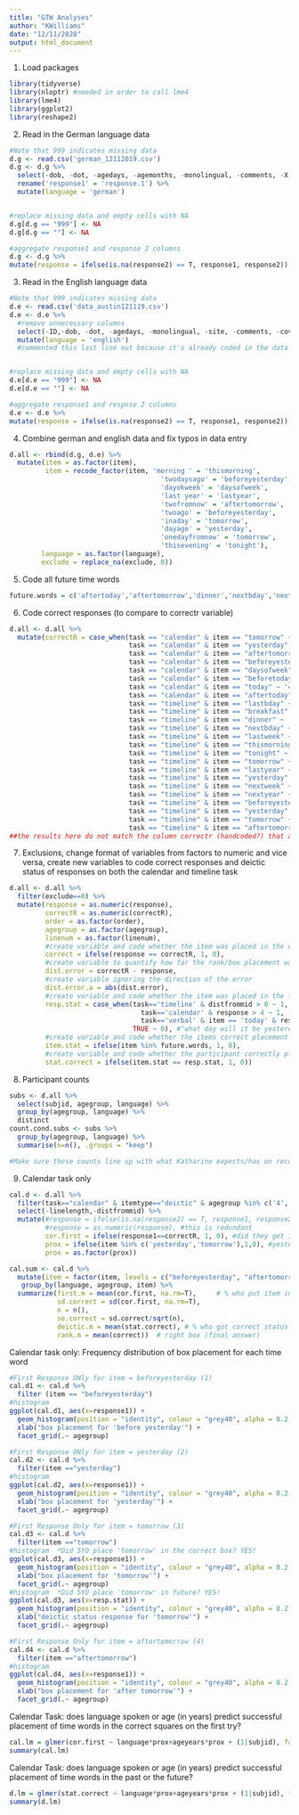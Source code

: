 ```yaml
---
title: "GTW Analyses"
author: "KWilliams"
date: "12/11/2020"
output: html_document
---
```


1. Load packages
```r
library(tidyverse)
library(nloptr) #needed in order to call lme4
library(lme4)
library(ggplot2)
library(reshape2)
```

2. Read in the German language data
```r
#Note that 999 indicates missing data
d.g <- read.csv('german_12112019.csv')
d.g <- d.g %>%      
  select(-dob, -dot, -agedays, -agemonths, -monolingual, -comments, -X, -X.1, -X.2, -X.3, -X.4) %>% #remove unnecessary columns
  rename('response1' = 'response.1') %>%
  mutate(language = 'german')


#replace missing data and empty cells with NA
d.g[d.g == "999"] <- NA 
d.g[d.g == ""] <- NA

#aggregate response1 and response 2 columns
d.g <- d.g %>%
mutate(response = ifelse(is.na(response2) == T, response1, response2))
```

3. Read in the English language data
```r
#Note that 999 indicates missing data
d.e <- read.csv('data_austin121119.csv')
d.e <- d.e %>%
  #remove unnecessary columns
  select(-ID,-dob, -dot, -agedays, -monolingual, -site, -comments, -covered) %>%
  mutate(language = 'english')
  #commented this last line out because it's already coded in the data file


#replace missing data and empty cells with NA
d.e[d.e == "999"] <- NA 
d.e[d.e == ""] <- NA

#aggregate response1 and respnse 2 columns
d.e <- d.e %>%
mutate(response = ifelse(is.na(response2) == T, response1, response2))
```

4. Combine german and english data and fix typos in data entry
```r
d.all <- rbind(d.g, d.e) %>% 
  mutate(item = as.factor(item),
         item = recode_factor(item, 'morning ' = 'thismorning',
                                      'twodaysago' = 'beforeyesterday', 
                                      'dayokweek' = 'daysofweek',
                                      'last year' = 'lastyear',
                                      'twofromnow' = 'aftertomorrow',
                                      'twoago' = 'beforeyesterday',
                                      'inaday' = 'tomorrow',
                                      'dayago' = 'yesterday',
                                      'onedayfromnow' = 'tomorrow',
                                      'thisevening' = 'tonight'),
        language = as.factor(language),
        exclude = replace_na(exclude, 0))
```

5. Code all future time words
```r
future.words = c('aftertoday','aftertomorrow','dinner','nextbday','nextweek','nextyear','tomorrow','tonight') 
```

6. Code correct responses (to compare to correctr variable)
```r
d.all <- d.all %>%
  mutate(correctR = case_when(task == "calendar" & item == "tomorrow" ~ '5',
                              task == "calendar" & item == "yesterday" ~ '3',
                              task == "calendar" & item == "aftertomorrow" ~ '6',
                              task == "calendar" & item == "beforeyesterday" ~ '2',
                              task == "calendar" & item == "daysofweek" ~ '7',
                              task == "calendar" & item == "beforetoday" ~ '3',
                              task == "calendar" & item == "today" ~ '4',
                              task == "calendar" & item == "aftertoday" ~ '5',
                              task == "timeline" & item == "lastbday" ~ '1',
                              task == "timeline" & item == "breakfast" ~ '2',
                              task == "timeline" & item == "dinner" ~ '3', 
                              task == "timeline" & item == "nextbday" ~ '4',
                              task == "timeline" & item == "lastweek" ~ '1',
                              task == "timeline" & item == "thismorning" ~ '2',
                              task == "timeline" & item == "tonight" ~ '3',
                              task == "timeline" & item == "tomorrow" ~ '4',
                              task == "timeline" & item == "lastyear" ~ '1',
                              task == "timeline" & item == "yesterday" ~ '2',
                              task == "timeline" & item == "nextweek" ~ '3',
                              task == "timeline" & item == "nextyear" ~ '4',
                              task == "timeline" & item == "beforeyesterday" ~ '1',
                              task == "timeline" & item == "yesterday" ~ '2',
                              task == "timeline" & item == "tomorrow" ~ '3',
                              task == "timeline" & item == "aftertomorrow" ~ '4'))
##the results here do not match the column correctr (handcoded?) that already exists in the data file. At least for now, I'm going to stick with using this coded variable rather than the one in the data file. (check with Katharine before removing the correctr column)
```

7. Exclusions, change format of variables from factors to numeric and vice versa, create new variables to code correct responses and deictic status of responses on both the calendar and timeline task
```r
d.all <- d.all %>%
  filter(exclude==0) %>%
  mutate(response = as.numeric(response),
         correctR = as.numeric(correctR),
         order = as.factor(order),
         agegroup = as.factor(agegroup),
         linenum = as.factor(linenum),
         #create variable and code whether the item was placed in the correct rank (timeline task) or box (calendar task)
         correct = ifelse(response == correctR, 1, 0),
         #create variable to quantify how far the rank/box placement was from the correct rank/box
         dist.error = correctR - response,
         #create variable ignoring the direction of the error
         dist.error.a = abs(dist.error),
         #create variable and code whether the item was placed in the future (diectic status of response)
         resp.stat = case_when(task=='timeline' & distfrommid > 0 ~ 1,
                                 task=='calendar' & response > 4 ~ 1,
                                 task=='verbal' & item == 'today' & response > correctR ~ 1, 
                               TRUE ~ 0), #"what day will it be yesterday/today/tomorrow etc. e.g., Wednesday would be coded as 3"
         #create variable and code whether the items correct placement is in the future
         item.stat = ifelse(item %in% future.words, 1, 0),
         #create variable and code whether the participant correctly placed the item in the past vs. future
         stat.correct = ifelse(item.stat == resp.stat, 1, 0))
```

8. Participant counts
```r
subs <- d.all %>%
  select(subjid, agegroup, language) %>%
  group_by(agegroup, language) %>%
  distinct
count.cond.subs <- subs %>%
  group_by(agegroup, language) %>%
  summarise(n=n(), .groups = "keep")

#Make sure these counts line up with what Katharine expects/has on record (e.g., only 4 usuable 7YO tested in English?)
```

9. Calendar task only 
```r
cal.d <- d.all %>%
  filter(task=="calendar" & itemtype=="deictic" & agegroup %in% c('4','5','6') & ageyears<7.0) %>% #filter only calendar items that are marked as deictic (verbal items not involved in the calendar task)
  select(-linelength,-distfrommid) %>%
  mutate(#response = ifelse(is.na(response2) == T, response1, response2), #this is redundant
         #response = as.numeric(response), #this is redundant 
         cor.first = ifelse(response1==correctR, 1, 0), #did they get it right on the first trial
         prox = ifelse(item %in% c('yesterday','tomorrow'),1,0), #yesterday and tomorrow coded as proximal terms
         prox = as.factor(prox))  

cal.sum <- cal.d %>%
  mutate(item = factor(item, levels = c("beforeyesterday", "aftertomorrow","yesterday","tomorrow"))) %>% #for each word, how many kids got them right on the first try
   group_by(language, agegroup, item) %>%
  summarize(first.m = mean(cor.first, na.rm=T),     # % who put item in right box on first try
            sd.correct = sd(cor.first, na.rm=T),
            n = n(),
            se.correct = sd.correct/sqrt(n),
            deictic.m = mean(stat.correct), # % who got correct status (final answer)
            rank.m = mean(correct))  # right box (final answer)
```

Calendar task only: Frequency distribution of box placement for each time word
```r
#First Response ONly for item = beforeyesterday (1)
cal.d1 <- cal.d %>%
  filter (item == "beforeyesterday")
#histogram
ggplot(cal.d1, aes(x=response1)) +
  geom_histogram(position = "identity", colour = "grey40", alpha = 0.2, binwidth = 1) +
  xlab("box placement for 'before yesterday'") +
  facet_grid(.~ agegroup)

#First Response ONly for item = yesterday (2)
cal.d2 <- cal.d %>%
  filter(item =="yesterday")
#histogram
ggplot(cal.d2, aes(x=response1)) +
  geom_histogram(position = "identity", colour = "grey40", alpha = 0.2, binwidth = 1) +
  xlab("box placement for 'yesterday'") +
  facet_grid(.~ agegroup)

#First Response Only for item = tomorrow (3)
cal.d3 <- cal.d %>%
  filter(item =="tomorrow")
#histogram  *Did 5YO place 'tomorrow' in the correct box? YES!
ggplot(cal.d3, aes(x=response1)) +
  geom_histogram(position = "identity", colour = "grey40", alpha = 0.2, binwidth = 1) +
  xlab("box placement for 'tomorrow'") +
  facet_grid(.~ agegroup)
#histogram  *Did 5YO place 'tomorrow' in future? YES!
ggplot(cal.d3, aes(x=resp.stat)) +
  geom_histogram(position = "identity", colour = "grey40", alpha = 0.2, binwidth = 1) +
  xlab("deictic status response for 'tomorrow'") +
  facet_grid(.~ agegroup)

#First Response Only for item = aftertomorrow (4)
cal.d4 <- cal.d %>%
  filter(item =="aftertomorrow")
#histogram
ggplot(cal.d4, aes(x=response1)) +
  geom_histogram(position = "identity", colour = "grey40", alpha = 0.2, binwidth = 1) +
  xlab("box placement for 'after tomorrow'") +
  facet_grid(.~ agegroup)
```

Calendar Task: does language spoken or age (in years) predict successful placement of time words in the correct squares on the first try?
```r
cal.lm = glmer(cor.first ~ language*prox+ageyears*prox + (1|subjid), family='binomial', data=cal.d)
summary(cal.lm)
```

Calendar Task: does language spoken or age (in years) predict successful placement of time words in the past or the future?
```r
d.lm = glmer(stat.correct ~ language*prox+ageyears*prox + (1|subjid), family='binomial', data=cal.d)
summary(d.lm)
```

